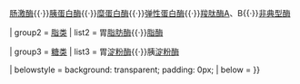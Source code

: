 {{Navbox 
| name  = 消化酶类
| title = [[消化酶]]类
| titlestyle = background:#e7dcc3
| groupstyle = background-color: AntiqueWhite

| group1 = [[氨基酸]]
|  list1 = [[胃蛋白酶]]{{·}}[[肠激酶]]{{·}}[[胰蛋白酶]]{{·}}[[糜蛋白酶]]{{·}}[[弹性蛋白酶]]{{·}}[[羧肽酶]]A、B{{·}}[[非典型酶]]

| group2 = [[脂类]]
|  list2 = 胃[[脂肪酶]]{{·}}[[脂酶]]

| group3 = [[糖类]]
|  list3 = 胃[[淀粉酶]]{{·}}胰[[淀粉酶]]

| belowstyle = background: transparent; padding: 0px;
| below = {{Digestive system navs}}
}}<noinclude>
[[Category:消化解剖学模板|{{PAGENAME}}]]
</noinclude>